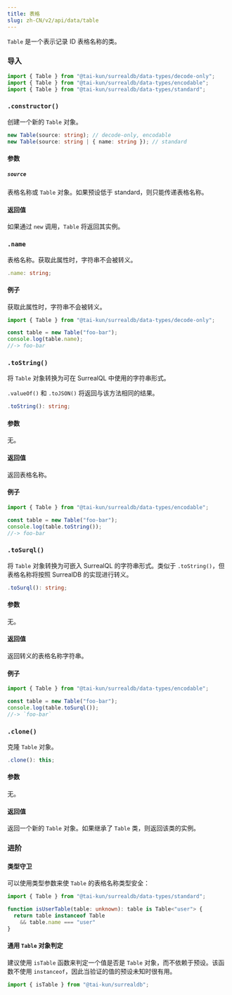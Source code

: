 ```yaml
---
title: 表格
slug: zh-CN/v2/api/data/table
---
```



`Table` 是一个表示记录 ID 表格名称的类。

### 导入

```ts
import { Table } from "@tai-kun/surrealdb/data-types/decode-only";
import { Table } from "@tai-kun/surrealdb/data-types/encodable";
import { Table } from "@tai-kun/surrealdb/data-types/standard";
```

### `.constructor()`

创建一个新的 `Table` 对象。

```ts
new Table(source: string); // decode-only, encodable
new Table(source: string | { name: string }); // standard
```

#### 参数

##### `source`

表格名称或 `Table` 对象。如果预设低于 standard，则只能传递表格名称。

#### 返回值

如果通过 `new` 调用，`Table` 将返回其实例。

### `.name` <Badge variant="instance" /><Badge variant="property" /><Badge variant="decodeonly" />

表格名称。获取此属性时，字符串不会被转义。

```ts
.name: string;
```

#### 例子

获取此属性时，字符串不会被转义。

```ts
import { Table } from "@tai-kun/surrealdb/data-types/decode-only";

const table = new Table("foo-bar");
console.log(table.name);
//-> foo-bar
```

### `.toString()` <Badge variant="instance" /><Badge variant="method" /><Badge variant="encodable" />

将 `Table` 对象转换为可在 SurrealQL 中使用的字符串形式。

`.valueOf()` 和 `.toJSON()` 将返回与该方法相同的结果。

```ts
.toString(): string;
```

#### 参数

无。

#### 返回值

返回表格名称。

#### 例子

```ts
import { Table } from "@tai-kun/surrealdb/data-types/encodable";

const table = new Table("foo-bar");
console.log(table.toString());
//-> foo-bar
```

### `.toSurql()` <Badge variant="instance" /><Badge variant="method" /><Badge variant="encodable" />

将 `Table` 对象转换为可嵌入 SurrealQL 的字符串形式。类似于 `.toString()`，但表格名称将按照 SurrealDB 的实现进行转义。

```ts
.toSurql(): string;
```

#### 参数

无。

#### 返回值

返回转义的表格名称字符串。

#### 例子

```ts
import { Table } from "@tai-kun/surrealdb/data-types/encodable";

const table = new Table("foo-bar");
console.log(table.toSurql());
//-> `foo-bar`
```

### `.clone()` <Badge variant="instance" /><Badge variant="method" /><Badge variant="standard" />

克隆 `Table` 对象。

```ts
.clone(): this;
```

#### 参数

无。

#### 返回值

返回一个新的 `Table` 对象。如果继承了 `Table` 类，则返回该类的实例。

### 进阶

#### 类型守卫

可以使用类型参数来使 `Table` 的表格名称类型安全：

```ts
import { Table } from "@tai-kun/surrealdb/data-types/standard";

function isUserTable(table: unknown): table is Table<"user"> {
  return table instanceof Table
    && table.name === "user"
}
```

#### 通用 `Table` 对象判定

建议使用 `isTable` 函数来判定一个值是否是 `Table` 对象，而不依赖于预设。该函数不使用 `instanceof`，因此当验证的值的预设未知时很有用。

```ts
import { isTable } from "@tai-kun/surrealdb";
```
